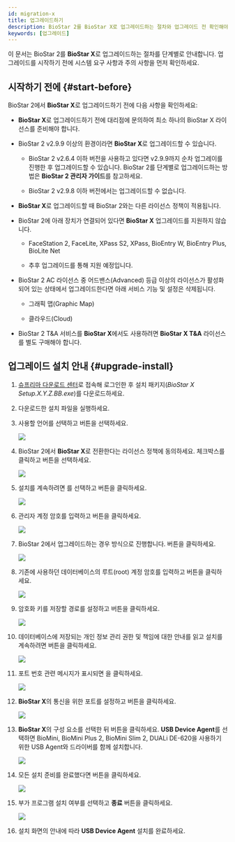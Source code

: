 ```yaml
---
id: migration-x
title: 업그레이드하기
description: BioStar 2를 BioStar X로 업그레이드하는 절차와 업그레이드 전 확인해야 할 요구 사항을 안내합니다.
keywords: [업그레이드]
---
```


이 문서는 BioStar 2를 **BioStar X**로 업그레이드하는 절차를 단계별로 안내합니다. 업그레이드를 시작하기 전에 시스템 요구 사항과 주의 사항을 먼저 확인하세요.

## 시작하기 전에 {#start-before}

BioStar 2에서 **BioStar X**로 업그레이드하기 전에 다음 사항을 확인하세요:

* **BioStar X**로 업그레이드하기 전에 대리점에 문의하여 최소 하나의 BioStar X 라이선스를 준비해야 합니다.

* BioStar 2 v2.9.9 이상의 환경이라면 **BioStar X**로 업그레이드할 수 있습니다.

  * BioStar 2 v2.6.4 이하 버전을 사용하고 있다면 v2.9.9까지 순차 업그레이를 진행한 후 업그레이드할 수 있습니다. BioStar 2를 단계별로 업그레이드하는 방법은 **BioStar 2 관리자 가이드**를 참고하세요. 

  * BioStar 2 v2.9.8 이하 버전에서는 업그레이드할 수 없습니다.

* **BioStar X**로 업그레이드할 때 BioStar 2와는 다른 라이선스 정책이 적용됩니다.

* BioStar 2에 아래 장치가 연결되어 있다면 **BioStar X** 업그레이드를 지원하지 않습니다. 

  * FaceStation 2, FaceLite, XPass S2, XPass, BioEntry W, BioEntry Plus, BioLite Net

  * 추후 업그레이드를 통해 지원 예정입니다.

* BioStar 2 AC 라이선스 중 어드밴스(Advanced) 등급 이상의 라이선스가 활성화되어 있는 상태에서 업그레이드한다면 아래 서비스 기능 및 설정은 삭제됩니다.

  * 그래픽 맵(Graphic Map)

  * 클라우드(Cloud)

* BioStar 2 T&A 서비스를 **BioStar X**에서도 사용하려면 **BioStar X T&A** 라이선스를 별도 구매해야 합니다.


## 업그레이드 설치 안내 {#upgrade-install}

1. [슈프리마 다운로드 센터](https://download.supremainc.com/)로 접속해 로그인한 후 설치 패키지(*BioStar X Setup.X.Y.Z.BB.exe*)를 다운로드하세요.

1. 다운로드한 설치 파일을 실행하세요.

1. 사용할 언어를 선택하고 <Cmd code='biostar2.install.ok' className='bold'/> 버튼을 선택하세요.

    <Image src='/img/biostarx-install-select-language.png' />

1. BioStar 2에서 **BioStar X**로 전환한다는 라이선스 정책에 동의하세요. 체크박스를 클릭하고 <Cmd code='biostar2.install.next' className='bold'/> 버튼을 선택하세요.

    <Image src='/img/biostarx-install-2-to-x-agree.png' />

1. 설치를 계속하려면 <Cmd code='biostar2.install.agree' className='bold'/>를 선택하고 <Cmd code='biostar2.install.next' className='bold'/> 버튼을 클릭하세요.

    <Image src='/img/biostarx-install-agree.png' />

1. 관리자 계정 암호를 입력하고 <Cmd code='biostar2.install.next' className='bold'/> 버튼을 클릭하세요.

    <Image src='/img/biostarx-install-input-admin-pw.png' />

1. BioStar 2에서 업그레이드하는 경우 <Cmd code='biostar2.install.expressInstall' className='bold'/> 방식으로 진행합니다. <Cmd code='biostar2.install.next' className='bold'/> 버튼을 클릭하세요.

    <Image src='/img/biostarx-upgrade-select-install-type.png' />

1. 기존에 사용하던 데이터베이스의 루트(root) 계정 암호를 입력하고 <Cmd code='biostar2.install.next' className='bold'/> 버튼을 클릭하세요.

    <Image src='/img/biostarx-install-input-db-pw.png' />

1. 암호화 키를 저장할 경로를 설정하고 <Cmd code='biostar2.install.next' className='bold'/> 버튼을 클릭하세요.

    <Image src='/img/biostarx-install-set-encrypt-path.png' />

1. 데이터베이스에 저장되는 개인 정보 관리 권한 및 책임에 대한 안내를 읽고 설치를 계속하려면 <Cmd code='biostar2.install.next' className='bold'/> 버튼을 클릭하세요.

    <Image src='/img/biostarx-install-read-covenant.png' />

1. 포트 번호 관련 메시지가 표시되면 <Cmd sid='common.acknowledge' />을 클릭하세요.

    <Image src='/img/biostarx-install-set-port-confirm.png' />

1. **BioStar X**의 통신을 위한 포트를 설정하고 <Cmd code='biostar2.install.next' className='bold'/> 버튼을 클릭하세요.

    <Image src='/img/biostarx-upgrade-set-port.png' />

1. **BioStar X**의 구성 요소를 선택한 뒤 <Cmd code='biostar2.install.next' className='bold'/> 버튼을 클릭하세요. **USB Device Agent**를 선택하면 BioMini, BioMini Plus 2, BioMini Slim 2, DUALi DE-620을 사용하기 위한 USB Agent와 드라이버를 함께 설치합니다.

    <Image src='/img/biostarx-install-additional.png' />

1. 모든 설치 준비를 완료했다면 <Cmd code='biostar2.install.btnInstall' className='bold'/> 버튼을 클릭하세요.

    <Image src='/img/biostarx-upgrade-complete.png' />

1. 부가 프로그램 설치 여부를 선택하고 **종료** 버튼을 클릭하세요.

    <Image src='/img/biostarx-install-additional-fin.png' />

1. 설치 화면의 안내에 따라 **USB Device Agent** 설치를 완료하세요.


<InstallNotes />